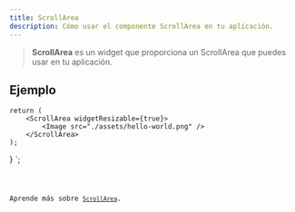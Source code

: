 ```yaml
---
title: ScrollArea
description: Cómo usar el componente ScrollArea en tu aplicación.
---
```



> **ScrollArea** es un widget que proporciona un ScrollArea que puedes usar en tu aplicación.

## Ejemplo


    return (
        <ScrollArea widgetResizable={true}>
            <Image src="./assets/hello-world.png" />
        </ScrollArea>
    );
}
`;

<Code code={scrollAreaExample} title='example_scrollArea.tsx' lang='tsx' />

Aprende más sobre [`ScrollArea`](https://vixen-js.github.io/docs/build-application-vanilla/Basic-Widgets/QScrollArea).
